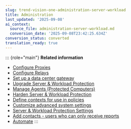 ```yaml
---
slug: trend-vision-one-administration-server-workload
title: Administration
last_updated: '2025-09-08'
ai_context:
  source_file: administration-server-workload.md
  conversion_date: '2025-09-08T23:42:25.634Z'
conversion_status: converted
translation_ready: true
---
```


::: {role="main"}
**Related information**

- [Configure Proxies](configure-proxies.mdx)
- [Configure Relays](configure-relays.mdx)
- [Set up a data center gateway](set-up-data-center-gateway-2.mdx)
- [Upgrade Server & Workload Protection](upgrade.mdx)
- [Manage Agents (Protected Computers)](manage-agents-protected-computers.mdx)
- [Harden Server & Workload Protection](harden.mdx)
- [Define contexts for use in policies](define-contexts-for-use-policies.mdx)
- [Customize advanced system settings](customize-advanced-system-settings.mdx)
- [Server & Workload Protection Settings](setting-server-workload.mdx)
- [Add contacts - users who can only receive reports](users-only-receive-reports.mdx)
- [Automate](automate.mdx)
:::
